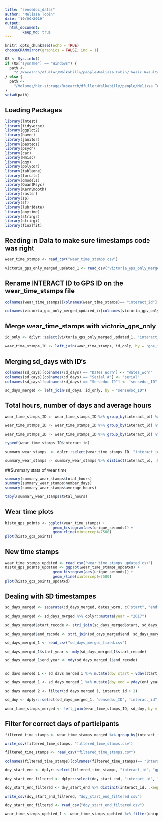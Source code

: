 ```yaml
---
title: "sensedoc_dates"
author: "Melissa Tobin"
date: "10/06/2019"
output: 
  html_document:
        keep_md: true
---
```


```r
knitr::opts_chunk$set(echo = TRUE)
chooseCRANmirror(graphics = FALSE, ind = 1)

OS <- Sys.info()
if (OS["sysname"] == "Windows") {
  path <-
    "Z:/Research/dfuller/Walkabilly/people/Melissa Tobin/Thesis Results/INTERACT thesis Analysis"
} else {
  path <-
    "/Volumes/hkr-storage/Research/dfuller/Walkabilly/people/Melissa Tobin/Thesis Results/INTERACT thesis Analysis"
}
setwd(path)
```


## Loading Packages
```r
library(lmtest)
library(tidyverse)
library(ggplot2)
library(haven)
library(janitor)
library(pastecs)
library(psych)
library(car)
library(Hmisc)
library(ggm)
library(polycor)
library(tableone)
library(forcats)
library(gmodels)
library(QuantPsyc)
library(KernSmooth)
library(raster)
library(sp)
library(sf)
library(lubridate)
library(anytime)
library(stringr)
library(stringi)
library(finalfit)
```

## Reading in Data to make sure timestamps code was right
```r
wear_time_stamps <- read_csv("wear_time_stamps.csv")

victoria_gps_only_merged_updated_1 <- read_csv("victoria_gps_only_merged_updated_1.csv")
```

## Rename INTERACT ID to GPS ID on the wear_time_stamps file
```r
colnames(wear_time_stamps)[colnames(wear_time_stamps)== "interact_id"] <- "gps_id"#this is the gps ID not interact ID. Changed name to reflect that

colnames(victoria_gps_only_merged_updated_1)[colnames(victoria_gps_only_merged_updated_1)== "gps_id.x"] <- "gps_id"
```

## Merge wear_time_stamps with victoria_gps_only 
```r
id_only <- dplyr::select(victoria_gps_only_merged_updated_1, "interact_id", "gps_id", "sensedoc_ID" )

wear_time_stamps_ID <- left_join(wear_time_stamps, id_only, by = "gps_id")
```

## Merging sd_days with ID's 
```r
colnames(sd_days)[colnames(sd_days) == "Dates Worn"] <- "dates_worn"
colnames(sd_days)[colnames(sd_days) == "Serial #"] <- "serial"
colnames(sd_days)[colnames(sd_days) == "Sensedoc ID"] <- "sensedoc_ID"

sd_days_merged <- left_join(sd_days, id_only, by = "sensedoc_ID")
```

## Total hours, number of days and average hours 
```r
wear_time_stamps_ID <- wear_time_stamps_ID %>% group_by(interact_id) %>% mutate(total_hours = sum(unique_hours))

wear_time_stamps_ID <- wear_time_stamps_ID %>% group_by(interact_id) %>% mutate(number_days = sum(unique_days))

wear_time_stamps_ID <- wear_time_stamps_ID %>% group_by(interact_id) %>% mutate(average_hours = total_hours/number_days)

typeof(wear_time_stamps_ID$interact_id)

summary_wear_stamps  <- dplyr::select(wear_time_stamps_ID, "interact_id", "total_hours", "number_days", "average_hours") #creating a new data frame with just this info

summary_wear_stamps <- summary_wear_stamps %>% distinct(interact_id, .keep_all = TRUE) #removes duplicates
```

##Summary stats of wear time
```r
summary(summary_wear_stamps$total_hours)
summary(summary_wear_stamps$number_days)
summary(summary_wear_stamps$average_hours)

tabyl(summary_wear_stamps$total_hours)
```

## Wear time plots 
```r
histo_gps_points <- ggplot(wear_time_stamps) + 
                      geom_histogram(aes(unique_seconds)) + 
                      geom_vline(xintercept=7500)
plot(histo_gps_points)

```

## New time stamps 

```r
wear_time_stamps_updated <- read_csv("wear_time_stamps_updated.csv")
histo_gps_points_updated <- ggplot(wear_time_stamps_updated) + 
                      geom_histogram(aes(unique_seconds)) + 
                      geom_vline(xintercept=7500)
plot(histo_gps_points_updated)
```

## Dealing with SD timestampes
```r
sd_days_merged <- separate(sd_days_merged, dates_worn, c("start", "end"), sep = "-")

sd_days_merged <- sd_days_merged %>% dplyr::mutate(year = "2017") 
                             
sd_days_merged$start_recode <- stri_join(sd_days_merged$start, sd_days_merged$year, sep = " ", collapse = NULL, ignore_null = FALSE)

sd_days_merged$end_recode <- stri_join(sd_days_merged$end, sd_days_merged$year, sep = " ", collapse = NULL, ignore_null = FALSE)

sd_days_merged_1 <- read_csv("sd_days_merged_fixed.csv")

sd_days_merged_1$start_year <- mdy(sd_days_merged_1$start_recode)

sd_days_merged_1$end_year <- mdy(sd_days_merged_1$end_recode)


sd_days_merged_1 <- sd_days_merged_1 %>% mutate(doy_start = yday(start_year))

sd_days_merged_1 <- sd_days_merged_1 %>% mutate(doy_end = yday(end_year))

sd_days_merged_2 <- filter(sd_days_merged_1, interact_id > 1)

sd_doy <- dplyr::select(sd_days_merged_1, "sensedoc_ID", "interact_id", "doy_start", "doy_end")

wear_time_stamps_merged <- left_join(wear_time_stamps_ID, sd_doy, by = "sensedoc_ID")
```

## Filter for correct days of participants 
```r
filtered_time_stamps <- wear_time_stamps_merged %>% group_by(interact_id.x)  %>% filter(doy >= doy_start) %>% filter(doy <= doy_end) %>% filter(unique_seconds > 7500)

write_csv(filtered_time_stamps, "filtered_time_stamps.csv")
```

```r
filtered_time_stamps <- read_csv("filtered_time_stamps.csv")

colnames(filtered_time_stamps)[colnames(filtered_time_stamps)== "interact_id.x"] <- "interact_id"

doy_start_end <- dplyr::select(filtered_time_stamps, "interact_id", "gps_id", "doy", "doy_start", "doy_end", "unique_seconds")

doy_start_end_filtered <- dplyr::select(doy_start_end, "interact_id", "gps_id", "doy_start", "doy_end", "unique_seconds")

doy_start_end_filtered <- doy_start_end %>% distinct(interact_id, .keep_all = TRUE) #removes duplicates

write_csv(doy_start_end_filtered, "doy_start_end_filtered.csv")

doy_start_end_filtered <- read_csv("doy_start_end_filtered.csv")
```


```r
wear_time_stamps_updated_1 <- wear_time_stamps_updated %>% filter(unique_seconds > 7500)
```
